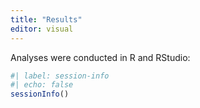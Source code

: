 ---
title: "Results"
editor: visual
---

Analyses were conducted in R and RStudio:

```{r}
#| label: session-info
#| echo: false
sessionInfo()
```
